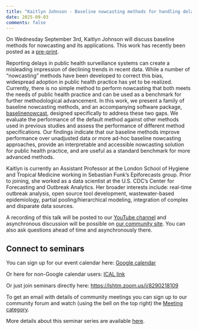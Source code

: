 ```yaml
---
title: "Kaitlyn Johnson - Baseline nowcasting methods for handling delays in epidemiological data" 
date: 2025-09-03
comments: false
---
```


On Wednesday September 3rd, Kaitlyn Johnson will discuss baseline methods for nowcasting and its applications. This work has recently been posted as a [pre-print](https://www.medrxiv.org/content/10.1101/2025.08.14.25333653v1). 

Reporting delays in public health surveillance systems can create a misleading impression of declining trends in recent data. While a number of “nowcasting” methods have been developed to correct this bias, widespread adoption in public health practice has yet to be realized. Currently, there is no simple method to perform nowcasting that both meets the needs of public health practice and can be used as a benchmark for further methodological advancement. In this work, we present a family of baseline nowcasting methods, and an accompanying software package, [baselinenowcast](https://github.com/epinowcast/baselinenowcast), designed specifically to address these two gaps. We evaluate the performance of the default method against other methods used in previous studies and assess the performance of different method specifications. Our findings indicate that our baseline methods improve performance over unadjusted data or more ad-hoc baseline nowcasting approaches, provide an interpretable and accessible nowcasting solution for public health practice, and are useful as a standard benchmark for more advanced methods. 

Kaitlyn is currently an Assistant Professor at the London School of Hygiene and Tropical Medicine working in Sebastian Funk's Epiforecasts group. Prior to joining, she worked as a data scientist at the U.S. CDC's Center for Forecasting and Outbreak Analytics. Her broader interests include: real-time outbreak analysis, open source tool development, wastewater-based epidemiology, partial pooling/hierarchical modeling, integration of complex and disparate data sources.

A recording of this talk will be posted to our [YouTube channel](https://www.youtube.com/channel/UC9qvwwGTudtKnOE-sM1LooQ) and asynchronous discussion will be possible on [our community site](https://community.epinowcast.org/c/meetings/8). You can also ask questions ahead of time and asynchronously there.

## Connect to seminars

You can sign up for our event calendar here: [Google calendar ](https://calendar.google.com/calendar/u/0/r?cid=YTExM2I2ZjVkOTYxODA4ZjA5YjdhODA3ZTIwMzU1Mzk4ODY0Y2NhYjIzOWVkNjAyYzc5ZTkzYWM5OWY0YWQxM0Bncm91cC5jYWxlbmRhci5nb29nbGUuY29t)

Or here for non-Google calendar users: [ICAL link ](https://calendar.google.com/calendar/ical/a113b6f5d961808f09b7a807e20355398864ccab239ed602c79e93ac99f4ad13%40group.calendar.google.com/public/basic.ics)

Or just join seminars directly here: [https://lshtm.zoom.us/j/8290218109 ](https://lshtm.zoom.us/j/8290218109)

To get an email with details of community meetings you can sign up to our community forum and watch (using the bell on the top right) the [Meeting category](https://community.epinowcast.org/c/meetings/8).

More details about this seminar series are available [here](../../seminars.qmd).

